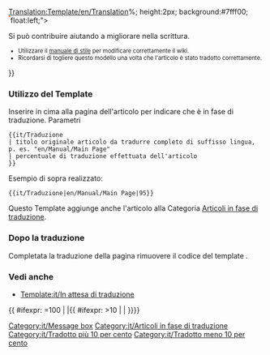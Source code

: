 <noinclude>[[Translation:Template/en/Translation]]</noinclude>{{en/Ambox| type  = style
| image = en/Translation.png
| text  = <strong>Questo articolo è tradotto dall'originale inglese: <includeonly>[[{{{1}}}|{{{1}}}]]</includeonly><noinclude>{{{1}}}</noinclude>.</strong>
<div style="font-size: 90%">
<div style="margin:auto; text-align:Left;">Percentuale: {{{2|0}}}%
<div style="width:200px; text-align:Left; border:1px solid #aaa; padding:1px; overflow:hidden;"><span style="width:{{#expr: ({{{2|0}}}/100) * 100}}%; height:2px; background:#7fff00; float:left;">&nbsp;</span><span style="width:{{#expr: 100 - ({{{2|0}}}/100) * 100}}%; height:2px; background:#ff7f50; float:left;">&nbsp;</span></div>
</div>
Si può contribuire aiutando a migliorare nella scrittura.
</div><div style="font-size: 80%">
* Utilizzare il [[en/Wiki/Manual of Style|manuale di stile]] per modificare correttamente il wiki.
* Ricordarsi di togliere questo modello una volta che l'articolo è stato tradotto correttamente.
</div>
}}<noinclude>

=== Utilizzo del Template ===
Inserire in cima alla pagina dell'articolo per indicare che è in fase di traduzione.
Parametri
<pre>
{{it/Traduzione
| titolo originale articolo da tradurre completo di suffisso lingua, p. es. "en/Manual/Main Page"
| percentuale di traduzione effettuata dell'articolo
}}</pre> 
Esempio di sopra realizzato:
<pre>{{it/Traduzione|en/Manual/Main Page|95}}</pre>
{{it/Traduzione|en/Manual/Main Page|95}}

<p>Questo Template aggiunge anche l'articolo alla Categoria [[:Category:it/Articoli in fase di traduzione|Articoli in fase di traduzione]].</p>

=== Dopo la traduzione===
Completata la traduzione della pagina rimuovere il codice del template <!--e sostituirlo con [[Template:en/Other languages]]-->.

===Vedi anche===
*[[Template:it/In attesa di traduzione]]
<!-- *[[:Category:en/Other languages]] per le statistiche di traduzione. -->

[[Category:it/Message box]]
</noinclude><includeonly>{{ #ifexpr: {{{2|0}}}=100 | |[[Category:it/Articoli in fase di traduzione]]{{ #ifexpr: {{{2|0}}}>10 | [[Category:it/Tradotto più 10 per cento]] | [[Category:it/Tradotto meno 10 per cento]]}}}}</includeonly>